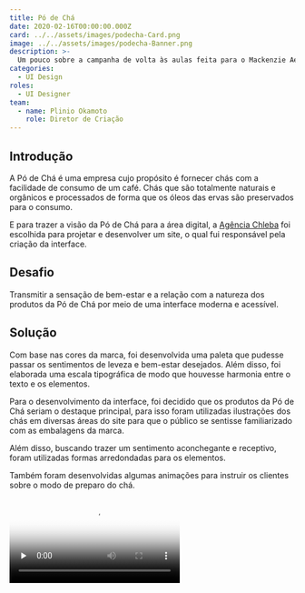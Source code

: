 ```yaml
---
title: Pó de Chá
date: 2020-02-16T00:00:00.000Z
card: ../../assets/images/podecha-Card.png
image: ../../assets/images/podecha-Banner.png
description: >-
  Um pouco sobre a campanha de volta às aulas feita para o Mackenzie Aeja.
categories:
  - UI Design
roles:
  - UI Designer
team:
  - name: Plinio Okamoto
    role: Diretor de Criação
---
```



## Introdução

A Pó de Chá é uma empresa cujo propósito é fornecer chás com a facilidade de consumo de um café. Chás que são totalmente naturais e orgânicos e processados de forma que os óleos das ervas são preservados para o consumo.

E para trazer a visão da Pó de Chá para a área digital, a [Agência Chleba](https://www.chleba.net/) foi escolhida para projetar e desenvolver um site, o qual fui responsável pela criação da interface.

## Desafio

Transmitir a sensação de bem-estar e a relação com a natureza dos produtos da Pó de Chá por meio de uma interface moderna e acessível.

## Solução

Com base nas cores da marca, foi desenvolvida uma paleta que pudesse passar os sentimentos de leveza e bem-estar desejados. Além disso, foi elaborada uma escala tipográfica de modo que houvesse harmonia entre o texto e os elementos.

<Picture src={podechaGuide} alt="Imagem demonstra uma parte do layout da página sobre a história da Sagrado."/>

Para o desenvolvimento da interface, foi decidido que os produtos da Pó de Chá seriam o destaque principal, para isso foram utilizadas ilustrações dos chás em diversas áreas do site para que o público se sentisse familiarizado com as embalagens da marca.

Além disso, buscando trazer um sentimento aconchegante e receptivo, foram utilizadas formas arredondadas para os elementos.

<Picture src={podechaHome} alt="Imagem demonstra uma parte do layout da página sobre a história da Sagrado."/>

<Picture src={podechaParceiro} alt="Imagem demonstra uma parte do layout da página sobre a história da Sagrado."/>

<Picture src={podechaReceita} alt="Imagem demonstra uma parte do layout da página sobre a história da Sagrado."/>

Também foram desenvolvidas algumas animações para instruir os clientes sobre o modo de preparo do chá.

<video src="../../assets/images/Po_de_Cha-Gifs.mp4" preload="none" poster="../../assets/images/Po_de_Cha-Gifs-Poster.webp" controls></video>
